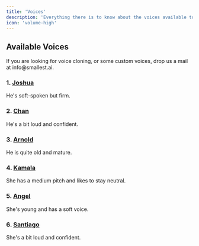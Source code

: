 ```yaml
---
title: 'Voices'
description: 'Everything there is to know about the voices available to a Sapien agent'
icon: 'volume-high'
---
```


## Available Voices

<Note>
If you are looking for voice cloning, or some custom voices, drop us a mail at info@smallest.ai.
</Note>

### 1. [Joshua](https://drive.google.com/file/d/1TKWESCS6Bk-QVL2txWqhsyIrnwUmpf9r/view?usp=sharing)
He's soft-spoken but firm.

### 2. [Chan](https://drive.google.com/file/d/14xj4k9nmoEPS-N8PyWSAxpvUqMaUGwCj/view?usp=sharing)
He's a bit loud and confident.

### 3. [Arnold](https://drive.google.com/file/d/1GjqzeL9E_mSWfNjqEeWUbyA_T70mOMcK/view?usp=sharing)
He is quite old and mature.

### 4. [Kamala](https://drive.google.com/file/d/1dM2-Ycu3gu2O4Kh8uhMJl9n1icnwRa_b/view?usp=sharing)
She has a medium pitch and likes to stay neutral.

### 5. [Angel](https://drive.google.com/file/d/1MXmTMW0-7gcrnX7qMyWItHS4pt_fbYjI/view?usp=sharing)
She's young and has a soft voice. 

### 6. [Santiago](https://drive.google.com/file/d/1TsHSbTYDR6WXJzSr_FjFHHdwgcn1oWpY/view?usp=sharing)
She's a bit loud and confident.